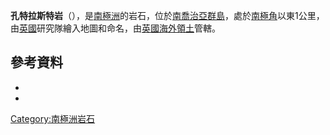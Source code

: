 {{Coord|54|4|S|36|57|W|source:GNIS|display=title}}

'''孔特拉斯特岩'''（{{lang-en|Contrast Rocks}}），是[[南極洲|南極洲]]的岩石，位於[[南喬治亞群島|南喬治亞群島]]，處於[[南極角|南極角]]以東1公里，由[[英國|英國]]研究隊繪入地圖和命名，由[[英國海外領土|英國海外領土]]管轄。

==參考資料==
*{{cite gnis | type = antarid | id = 3072| name = Contrast Rocks| accessdate = 2011-11-22}}
*{{usgs-gazetteer|id=3072}}

{{Antarctica-geo-stub}}
[[Category:南極洲岩石|Category:南極洲岩石]]
